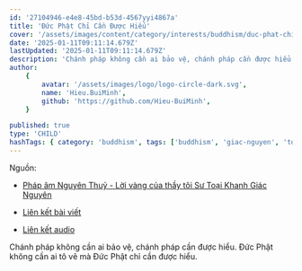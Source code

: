 ```yaml
---
id: '27104946-e4e8-45bd-b53d-4567yyi4867a'
title: 'Đức Phật Chỉ Cần Được Hiểu'
cover: '/assets/images/content/category/interests/buddhism/duc-phat-chi-can-duoc-hieu-cover.png'
date: '2025-01-11T09:11:14.679Z'
lastUpdated: '2025-01-11T09:11:14.679Z'
description: 'Chánh pháp không cần ai bảo vệ, chánh pháp cần được hiểu. Đức Phật không cần ai tô vẽ mà Đức Phật chỉ cần được hiểu.'
author:
    {
        avatar: '/assets/images/logo/logo-circle-dark.svg',
        name: 'Hieu.BuiMinh',
        github: 'https://github.com/Hieu-BuiMinh',
    }

published: true
type: 'CHILD'
hashTags: { category: 'buddhism', tags: ['buddhism', 'giac-nguyen', 'toai-khanh'] }
---
```


Nguồn:

-   [Pháp âm Nguyên Thuỷ - Lời vàng của thầy tôi Sư Toại Khanh Giác Nguyên ](https://www.facebook.com/profile.php?id=100080705192181)

-   [Liên kết bài viết](https://www.facebook.com/share/p/1BQmqqwmto/)

-   [Liên kết audio](https://l.facebook.com/l.php?u=https%3A%2F%2Ftoaikhanh.com%2Faudiotext.php%3Fmp3%3Daudio%252F2018-Paltalk%252FKTC.Kinh%2520T%25C4%2583ng%2520Chi%2520s%25E1%25BB%2591%2520070%26fbclid%3DIwZXh0bgNhZW0CMTAAAR1cepqFK1vm9G2uQBmcXmzWXW7Z5zb_n5EDboCdp-u6oTExRg8SpEEnaGY_aem_5KRJRHqdCv0k0CQmL77rlQ&h=AT1be7QOnDBOIgxfhtV4uGh6tAzK72U-KXGR1WAwDbZPiaNBzY4Zsga-RSsSlwGjwB1hBTapLLvv8Nuz6S9XtdeVH5X5af-KMFk_ELn8RuHIqjvjkH5Nh4B0PfPDfkwL2sOKd0QNnX0WaMxSoZVOvg)

Chánh pháp không cần ai bảo vệ, chánh pháp cần được hiểu. Đức Phật không cần ai tô vẽ mà Đức Phật chỉ cần được hiểu.

<Audio src="/assets/audios/content/category/interests/buddhism/duc-phat-chi-can-duoc-hieu.mp3" />

<Image
	className="h-[350px] max-w-[350px] m-auto"
	src="/assets/images/content/category/interests/buddhism/su-giac-nguyen-01.png"
	alt="Sư Giác Nguyên"
/>

Cách đây vô lượng kiếp về trước, Đức Phật Thích Ca Mâu Ni cũng là một người y chang như chúng ta. Cũng phiền não, tham sân si, ái, mạn, kiến, nghi đầy ắp. Rồi có một ngày Ngài nhìn thấy cảnh sanh già đau chết, Ngài mới nghĩ rằng có sáng thì có tối, có dài có ngắn, có trắng có đen, có cao có thấp, có trong có ngoài.

Hễ đời có đau khổ thì chắc chắn có cái không đau khổ. Vậy bây giờ làm sao, làm sao để tìm ra con đường đó đây. Ngài lại suy nghĩ con đường thứ hai. Toàn bộ nếp sống của vô lượng chúng sanh trong vũ trụ này (trong cái biết của Ngài lúc đó), Ngài nói trong nếp sống chúng sanh chỉ gồm có hai là ác và thiện, thì mình nên sống ác để tìm con đường giải thoát hay là nên sống thiện để tìm ra con đường giải thoát. Tự Ngài thấy thôi. Tự Ngài thấy, thứ nhứt là Ngài tin trên đời này có một cứu cánh giải thoát. Thứ hai là bằng cách nào để đến được cứu cánh đó thì tự Ngài nghĩ: bằng con đường nào, ác hay thiện? Ngài thấy rằng ác là con đường không khả thi. Bởi vì khi mình sống ác là sống u mê, mà u mê làm sao mình thấy đường nữa. Vậy chỉ có con đường sống thiện thôi. Sống thiện, trước mắt thiện là ánh sáng, sống thiện thì mình mới thấy đường mình đi tiếp. Thế là Ngài sống thiện, theo đuổi lý tưởng giải thoát. Mơ hồ mông lung vậy thôi không có thầy bà nào dạy hết.

Thì khi trải qua nhiều kiếp như vậy, tấm lòng son ấy không phai nhạt. Công đức ngày một nhiều một dầy một sâu một nặng. Tự nhiên với một tâm tưởng lý tưởng ấy, cộng với chừng ấy công đức thì Ngài gặp chư Phật. Chư Phật vừa nhìn thấy là biết ngay đây là chủng tánh Phật đạo đang nằm trước mắt. Thế là chư Phật thi nhau khích lệ. Phật nào gặp Ngài cũng đều nói câu hai câu để khích lệ Ngài. Khi nhân duyên đầy đủ rồi thì vị Phật đầu tiên thọ ký cho Ngài đó là Phật Nhiên Đăng. Tức là sau khi Ngài gặp vô số Phật rồi, không có vị nào thọ ký cho Ngài hết thì cuối cùng đến vị Phật lần đầu thọ ký cho Ngài là Đức Phật Nhiên Đăng. Nhiều người VN hiểu lầm, nghe vị Phật đầu tiên thọ ký cho Ngài thì hiểu đầu tiên nghĩa là trước Đức Phật Nhiên Đăng không có Phật nào. Không phải vậy! Giống như tôi nói "Tôi đi cả buổi sáng ngoài chợ mà không có ai cho tôi cái gì để ăn. Mà người đầu tiên hồi sáng giờ cho tôi chút gì để bụng chính là bà lão đó". Nói vậy không có nghĩa là trước bà lão tôi không gặp ai. Tôi gặp nhiều lắm nhưng không ai cho tôi ăn hết. Chỉ có bà lão đó thôi. Các vị nghe kịp chưa? Thì khi Ngài gặp Đức Phật Nhiên Đăng, Đức Phật Nhiên Đăng xét thấy Ngài đã trải qua 16 A tăng kỳ đại kiếp. (A tăng kỳ là 10 lũy thừa 140 ).

Ngài thấy rằng vị này đã trải qua 16 A tăng kỳ nuôi lớn chí nguyện Phật đạo, hôm nay là công viên quả mãn vừa thích hợp để gặp Như Lai và Như Lai xác định vị này chắc chắn sẽ thành Phật. Ngài nhìn Ngài biết. Thọ ký không phải là chư Phật ban cho mình cái gì hết mà chư Phật chỉ xác nhận. Điều đặc biệt là chư Phật không bao giờ nói hai lời. Cho nên khi Đức Phật nói ngươi chắc chắn sẽ thành Phật thì chuyện đó không thay đổi. Khi Phật thọ ký rồi thì Bồ tát bội phần hoan hỷ. Kể từ đó về sau Ngài đương nhiên trở thành vị Bất thối Bồ tát, nghĩa là không có thay đổi chí hướng nữa.

Trong khi ngài Xá Lợi Phất có lần phát nguyện thành Phật, ta sẽ hành đạo như thế này: "Ai xin gì ta cũng cho không màng không tiếc". Lúc đó có người thử đến xin ngài con mắt, ngài móc ra ngài cho. Ông đó cầm con mắt thấy ghê quá ông liệng xuống đất. Ngài nhìn thấy chuyện ngài móc mắt ra đau đớn, con mắt là vật quý như vậy mình móc cho nó mà nó liệng dưới đất, ngài thấy nản quá và rồi thối chí, thế là ngài chuyển nguyện. Ngài không nguyện thành Phật nữa chỉ vì chuyện đó. Còn Bồ Tát Thích Ca Mâu Ni và vô số Bồ Tát khác kiên trì theo đuổi.
Thí dụ như mình dám móc mắt cho đó là hạnh bố thí, đau đớn cỡ nào cũng chịu được là hạnh nhẫn nại, hiểu được vì sao mình làm chuyện này đó là trí tuệ. Bố thí không phải cầu quả vị sanh tử chỉ hướng tới Phật đạo thì đó là ly dục ba-la-mật. Như vậy là trí ba-la-mật, nhẫn nại ba-la-mật và ly dục ba-la-mật.

Ở đây tôi nói theo hệ thống thập độ của Nam truyền chứ không phải là lục độ của Bắc truyền. Ngay cả khi mình cho mà người ta cũng không có vẻ trân quý vật cho của mình thì mình vẫn giữ, đó là xả ba-la-mật. Ngài Xá Lợi Phất thuở xưa ngài chưa đến trình độ đó cho nên ngài chịu không nỗi. Riêng những vị sẽ thành Phật thì họ hay lắm, cho cái khó cho, làm chuyện khó làm, mà nếu như gặp phải sự bẻ bàng ghẻ lạnh của thế nhân thì cũng không sao, chúng sanh không xứng đáng với tấm lòng của mình nhưng mình vẫn đối xử với chúng bằng tấm lòng của một người mẹ thì lúc bấy giờ lại thành tựu thêm một ba-la-mật nữa đó là hành xả ba-la-mật. Có nghĩa là đụng đâu các ngài cũng tu được. Tức là cuộc đời này chúng sanh có quỳ lại hay lấy thùng rác úp lên đầu thì ngài cũng giữ tâm dửng dưng, đó là xả ba-la-mật. Tại sao ngài làm được như vậy? Vì ngài hiểu đời phải như vậy, không phải như vậy không phải là đời. Thì đó chính là trí tuệ ba-la-mật. Bao nhiêu đắng cay chua chát ngài cũng chịu được đó là nhẫn nại ba-la-mật, và chừng ấy việc khó khăn mà ngài vẫn làm được, chỉ vì nhắm đến lý tưởng giải thoát trở thành một vị Phật thì đó gọi là ly dục ba-la-mật, và lòng đã quyết thì không thối chí, đó là quyết định ba-la-mật, nghị lực ba-la-mật, kiên trì ba-la-mật .

Sau khi gom đủ chừng ấy công đức, bao nhiêu hạnh lành trải qua vô lượng kiếp, cuối cùng ngài cũng trở thành một vị Chánh Đẳng Chánh Giác, thì bao nhiêu hạnh lành ba-la-mật đó gọi gọn trong một chữ `Duyên`. Do chừng ấy duyên cuối cùng ngài có 32 hảo tướng và trí tuệ của Chánh Đẳng Giác là không có gì là ngài không biết, tấm lòng của vị Chánh Đẳng Giác là ai ngài cũng thương. Trong lòng ngài không hề có sự phân biệt khi một người có lòng đang muốn giết ngài hay một người đang có lòng bỏ mạng vì ngài, ngài coi hai người đó giống nhau. Và đạo hạnh của ngài là không có đức lành nào là ngài không có.

Ba cái này cũng là do các duyên công đức nhiều đời mà có, rồi 32 hảo tướng, có trí tuệ hạnh lành ngài vẫn tiếp tục lên đường đi hoằng pháp tuỳ duyên.

Một lần nữa đắc đạo là do các duyên, đi hoằng pháp lại là do các duyên, khi công viên quả mãn chọn một góc rừng nào đó để xả bỏ báo thân xuôi tay mà ra đi. Đời gọi là viên tịch hoặc là Niết-bàn. Có nghĩa là cũng để lại tấm thân trên mặt đất đau thương này.

Vậy thì do duyên mà Phật đến rồi cũng do duyên mà Phật đi, do duyên mà chư Phật xuất hiện ở đời rồi cũng do duyên mà chư Phật biến mất ở đời. Vậy thì ngay cả chư Phật vĩ đại dường ấy mà cũng không nằm ngoài dòng cương tỏa của quy luật vạn hữu, tùy duyên như hữu. Tức là mọi thứ ở đời do duyên mà có. Nói như vậy có nghĩa là bản thân chư Phật còn nằm trong vòng vô thường-khổ-vô ngã thì nói gì những thứ ngoài ra. Cho nên trong kinh này ngài nói rằng dầu các đấng Như Lai có ra đời hay không thì mọi sự ở đời hễ có mặt là phải vô thường-khổ-vô ngã. Đó là luật chung.

Bên hệ Phật giáo hậu thời thì họ tô vẽ Đức Phật trở thành một ông thánh, ông thần mơ hồ lấp lánh lung linh. Tôi phải nói đó là lợi bất cập hại. Mình thương mình quý Phật mình phải hiểu Phật ở đâu mà có? Phật là gì? Phật đã dạy gì? Chứ không phải mình thương mình quý rồi mình tô vẽ chung quanh ngài một màu, một quầng sáng huyền hoặc hoang tưởng, thì cái đó là bệnh.

Tôi nhắc lại: Chánh pháp không cần ai bảo vệ, chánh pháp cần được hiểu. Đức Phật không cần ai tô vẽ mà Đức Phật chỉ cần được hiểu. Và đối với tăng chúng cũng không cần phải quỳ lạy tôn vinh rải hoa lót thảm. Phật tử hiểu tăng chúng là đã mừng rồi, tại sao không tóc và tại sao đắp y? Pháp học là gì? Pháp hành là gì? Thì hỗ trợ cho tăng chúng đó là quý. Hiểu tăng rồi hộ tăng đó chính là độ tăng. Cho nên Tam Bảo không cần mình phải tôn vinh vẽ vời huyền hoặc hoang tưởng, mà cần được hiểu.

Ở đây Đức Phật ngài dạy: "Có bao nhiêu điều ta đã giảng dạy cho các con, dầu ta có ra đời hay không ra đời thì những sự thật ấy muôn đời là vậy".
Bài kinh này sâu ở chỗ khi mà ngài nhấn mạnh như vậy thì mình mới thấy rùng mình. Thì ra hễ có mặt trên đời này, không gian nào thời gian nào đi nữa, có chư Phật hay không có chư Phật thì sanh, lão, bệnh, tử, vô thường, khổ, vô ngã, công thức vạn hữu do duyên mà có, có rồi phải mất. Công thức này muôn đời là vậy.

Cho nên trên đời này không có gì là thường, chỉ có duy nhất một thứ thường đó là `luật vô thường`. Luật này không bao giờ biến mất cuộc đời này…!

-Sư Giác Nguyên ~ Toại Khanh-

[Chép lại bài giảng của Sư]
